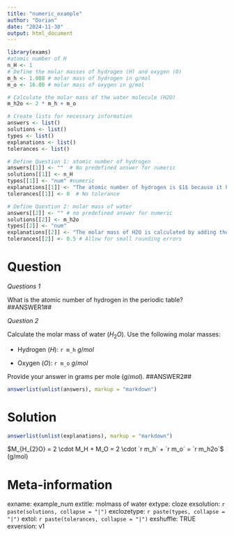 ```yaml
---
title: "numeric_example"
author: "Dorian"
date: "2024-11-30"
output: html_document
---
```

```r
library(exams)
#atomic number of H
n_H <- 1
# Define the molar masses of hydrogen (H) and oxygen (O)
m_h <- 1.008 # molar mass of hydrogen in g/mol
m_o <- 16.00 # molar mass of oxygen in g/mol

# Calculate the molar mass of the water molecule (H2O)
m_h2o <- 2 * m_h + m_o
```

```r
# Create lists for necessary information
answers <- list()
solutions <- list()
types <- list()
explanations <- list()
tolerances <- list()

# Define Question 1: atomic number of hydrogen
answers[[1]] <- ""  # No predefined answer for numeric
solutions[[1]] <- n_H
types[[1]] <- "num" #numeric
explanations[[1]] <- "The atomic number of hydrogen is $1$ because it has one proton in its nucleus."
tolerances[[1]] <- 0  # No tolerance

# Define Question 2: molar mass of water
answers[[2]] <- "" # no predefined answer for numeric
solutions[[2]] <- m_h2o
types[[2]] <- "num" 
explanations[[2]] <- "The molar mass of H2O is calculated by adding the molar masses of two hydrogen atoms and one oxygen atom."
tolerances[[2]] <- 0.5 # Allow for small rounding errors
```

Question
========

*Questions 1*

What is the atomic number of hydrogen in the periodic table?
##ANSWER1##

*Question 2*

Calculate the molar mass of water ($H_2O$). Use the following molar masses:

- Hydrogen ($H$): `r m_h` $g/mol$

- Oxygen ($O$): `r m_o` $g/mol$

Provide your answer in grams per mole ($g/mol$).
##ANSWER2##

```r
answerlist(unlist(answers), markup = "markdown")
```

Solution
========
```r
answerlist(unlist(explanations), markup = "markdown")
```

$M_{H_{2}O} = 2 \cdot M_H + M_O = 2 \cdot `r m_h` + `r m_o` = `r m_h2o`$ (g/mol)


Meta-information
================
exname: example_num
extitle: molmass of water 
extype: cloze
exsolution: `r paste(solutions, collapse = "|")`
exclozetype: `r paste(types, collapse = "|")`
extol: `r paste(tolerances, collapse = "|")`
exshuffle: TRUE
exversion: v1
